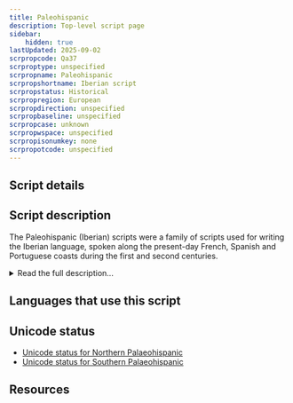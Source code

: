 ```yaml
---
title: Paleohispanic
description: Top-level script page
sidebar:
    hidden: true
lastUpdated: 2025-09-02
scrpropcode: Qa37
scrproptype: unspecified
scrpropname: Paleohispanic
scrpropshortname: Iberian script
scrpropstatus: Historical
scrpropregion: European
scrpropdirection: unspecified
scrpropbaseline: unspecified
scrpropcase: unknown
scrpropwspace: unspecified
scrpropisonumkey: none
scrpropotcode: unspecified
---
```



## Script details

<ScriptDetails />

## Script description

The Paleohispanic (Iberian) scripts were a family of scripts used for writing the Iberian language, spoken along the present-day French, Spanish and Portuguese coasts during the first and second centuries.

<details>
<summary>Read the full description...</summary>There were two main variants of Paleohispanic writing. The Northeastern (or Levantine) variant is the script in which 95% of extant texts are written. It was used as far north as southern France but primarily in Catalonia, Aragonia, and Valencia, and was written from left to right. The Southeastern (or Meridional) variant was used in eastern Andalusia, Murcia, Albacete, Alicante and Valencia, and was written from right to left.

The Paleohispanic scripts are thought to be unique in the way they were structured. They contained features of both alphabetic and syllabic scripts. [Continuants](/reference/glossary#continuant) (i.e. sounds made without complete closure of the vocal tract such as fricatives, sonorants and vowels) were written with alphabetic letters, and any following vowel had to be written with a separate letter. Non-continuants,(i.e. [stops](/reference/glossary#stop)) however, were written with syllabic glyphs that represented a consonant + vowel combination.

Some scholars also classify Greco-Iberian writing as a Paleohispanic script. It was used in Alicant and Murcia and was written from left to right. It was directly adapted from the Greek alphabet for use with the Iberian language, and does not share the same structural features with the Northeastern and Southeastern varieties.

_This script is not currently recognized by the [ISO 15924 standard](http://www.unicode.org/iso15924/), but is included in ScriptSource for research purposes. If you have any information on this script, please add the information to this site. Your contributions can be a great help in refining and expanding the ISO 15924 standard. The [Script Encoding Initiative](http://www.linguistics.berkeley.edu/sei/) is working to support the inclusion of this script in the standard, and contributions here will support their efforts._
</details>

## Languages that use this script

<WsList script='Qa37' wsMax='5' />

## Unicode status

- [Unicode status for Northern Palaeohispanic](/scrlang/unicode/z-no-palaeohispanic-unicode)
- [Unicode status for Southern Palaeohispanic](/scrlang/unicode/z-so-palaeohispanic-unicode)


## Resources

<ScriptResources detailSummary='seemore' />

